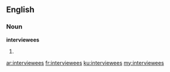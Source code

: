==English==

===Noun===
'''interviewees'''

# {{plural of|[[interviewee]]}}

[[ar:interviewees]]
[[fr:interviewees]]
[[ku:interviewees]]
[[my:interviewees]]